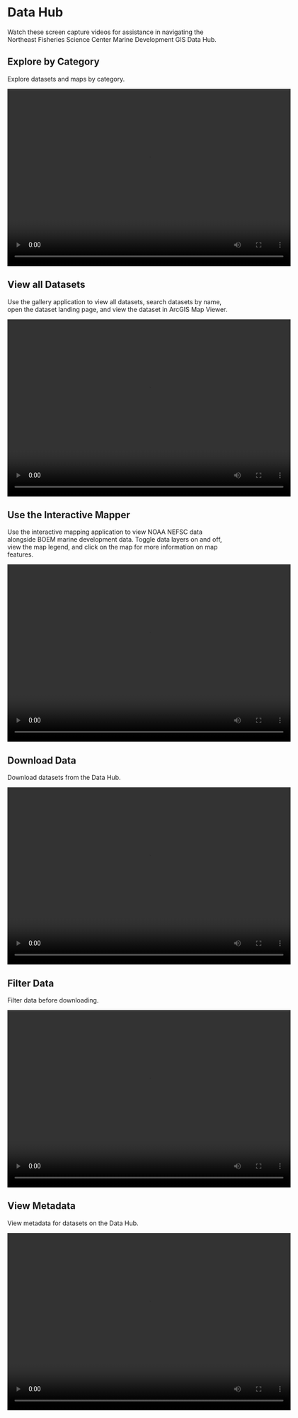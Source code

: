 # Data Hub

Watch these screen capture videos for assistance in navigating the Northeast Fisheries Science Center Marine Development GIS Data Hub.

## Explore by Category
Explore datasets and maps by category.

<video width="640" height="400" controls>
  <source src="video/category_screencapture.webm" type= "video/webm">
  Your browser does not support the video tag. 
  
</video>

## View all Datasets
Use the gallery application to view all datasets, search datasets by name, open the dataset landing page, and view the dataset in ArcGIS Map Viewer. 

<video width="640" height="400" controls>
  <source src="video/searchapp_screencapture.webm" type= "video/webm">
  Your browser does not support the video tag. 
  
</video>

## Use the Interactive Mapper
Use the interactive mapping application to view NOAA NEFSC data alongside BOEM marine development data. Toggle data layers on and off, view the map legend, and click on the map for more information on map features.

<video width="640" height="400" controls>
  <source src="video/mapper_screencapture.webm" type= "video/webm">
  Your browser does not support the video tag. 
  
</video>

## Download Data
Download datasets from the Data Hub.

<video width="640" height="400" controls>
  <source src="video/download_screencapture.webm" type= "video/webm">
  Your browser does not support the video tag. 
  
</video>

## Filter Data
Filter data before downloading. 

<video width="640" height="400" controls>
  <source src="video/filterdata_screencapture.webm" type= "video/webm">
  Your browser does not support the video tag. 
  
</video>

## View Metadata
View metadata for datasets on the Data Hub. 

<video width="640" height="400" controls>
  <source src="video/meta_screencapture.webm" type= "video/webm">
  Your browser does not support the video tag. 
  
</video>

